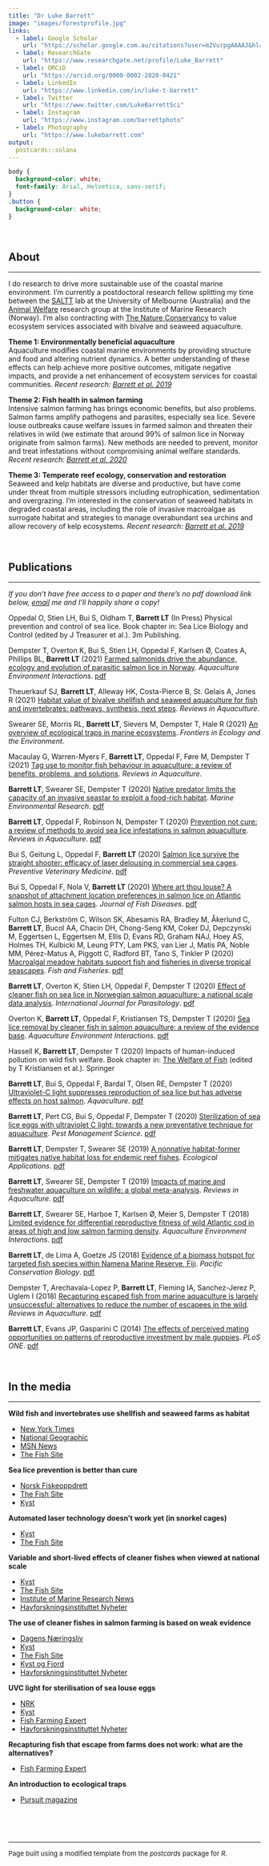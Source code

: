 ```yaml
---
title: "Dr Luke Barrett"
image: "images/forestprofile.jpg"
links:
  - label: Google Scholar
    url: "https://scholar.google.com.au/citations?user=m2VurpgAAAAJ&hl=en"
  - label: ResearchGate
    url: "https://www.researchgate.net/profile/Luke_Barrett"
  - label: ORCiD
    url: "https://orcid.org/0000-0002-2820-0421"    
  - label: LinkedIn
    url: "https://www.linkedin.com/in/luke-t-barrett"
  - label: Twitter
    url: "https://www.twitter.com/LukeBarrettSci"
  - label: Instagram
    url: "https://www.instagram.com/barrettphoto"
  - label: Photography
    url: "https://www.lukebarrett.com"
output:
  postcards::solana
---
```


```css
body {
  background-color: white;
  font-family: Arial, Helvetica, sans-serif;
}
.button {
  background-color: white;
}
```
  
<br>
  
## About
******

I do research to drive more sustainable use of the coastal marine environment. I'm currently a postdoctoral research fellow splitting my time between the [SALTT](https://blogs.unimelb.edu.au/saltt) lab at the University of Melbourne (Australia) and the [Animal Welfare](https://www.hi.no/en/hi/forskning/research-groups-1/animal-welfare) research group at the Institute of Marine Research (Norway). I'm also contracting with [The Nature Conservancy](https://www.nature.org/en-us/what-we-do/our-insights/perspectives/how-investors-can-turn-the-tide-on-aquaculture/) to value ecosystem services associated with bivalve and seaweed aquaculture.  
  
**Theme 1: Environmentally beneficial aquaculture**  
Aquaculture modifies coastal marine environments by providing structure and food and altering nutrient dynamics. A better understanding of these effects can help achieve more positive outcomes, mitigate negative impacts, and provide a net enhancement of ecosystem services for coastal communities. *Recent research: [Barrett et al. 2019](https://doi.org/10.1111/raq.12277)*  
  
**Theme 2: Fish health in salmon farming**  
Intensive salmon farming has brings economic benefits, but also problems. Salmon farms amplify pathogens and parasites, especially sea lice. Severe louse outbreaks cause welfare issues in farmed salmon and threaten their relatives in wild (we estimate that around 99% of salmon lice in Norway originate from salmon farms). New methods are needed to prevent, monitor and treat infestations without compromising animal welfare standards. *Recent research: [Barrett et al. 2020](http://dx.doi.org/10.1111/raq.12456)*  
  
**Theme 3: Temperate reef ecology, conservation and restoration**  
Seaweed and kelp habitats are diverse and productive, but have come under threat from multiple stressors including eutrophication, sedimentation and overgrazing. I'm interested in the conservation of seaweed habitats in degraded coastal areas, including the role of invasive macroalgae as surrogate habitat and strategies to manage overabundant sea urchins and allow recovery of kelp ecosystems. *Recent research: [Barrett et al. 2019](https://doi.org/10.1002/eap.1956)*  
  
<br>
  
## Publications
******

*If you don't have free access to a paper and there's no pdf download link below, [email](luke.barrett@unimelb.edu.au) me and I'll happily share a copy!*

Oppedal O, Stien LH, Bui S, Oldham T, **Barrett LT** (In Press) Physical prevention and control of sea lice. Book chapter in: Sea Lice Biology and Control (edited by J Treasurer et al.). 3m Publishing.

Dempster T, Overton K, Bui S, Stien LH, Oppedal F, Karlsen Ø, Coates A, Phillips BL, **Barrett LT** (2021) [Farmed salmonids drive the abundance, ecology and evolution of parasitic salmon lice in Norway](https://doi.org/10.3354/aei00402). *Aquaculture Environment Interactions*. [pdf](pdfs/Dempster-et-al-2021-AEI-farmed-vs-wild-hosts.pdf)

Theuerkauf SJ, **Barrett LT**, Alleway HK, Costa-Pierce B, St. Gelais A, Jones R (2021) [Habitat value of bivalve shellfish and seaweed aquaculture for fish and invertebrates: pathways, synthesis, next steps](https://doi.org/10.1111/raq.12584). *Reviews in Aquaculture*.

Swearer SE, Morris RL, **Barrett LT**, Sievers M, Dempster T, Hale R (2021) [An overview of ecological traps in marine ecosystems](https://doi.org/10.1002/fee.2322). *Frontiers in Ecology and the Environment*.

Macaulay G, Warren-Myers F, **Barrett LT**, Oppedal F, Føre M, Dempster T (2021) [Tag use to monitor fish behaviour in aquaculture: a review of benefits, problems, and solutions](https://doi.org/10.1111/raq.12534). *Reviews in Aquaculture*.

**Barrett LT**, Swearer SE, Dempster T (2020) [Native predator limits the capacity of an invasive seastar to exploit a food-rich habitat](https://doi.org/10.1016/j.marenvres.2020.105152). *Marine Environmental Research*. [pdf](pdfs/Barrett-et-al-2020-MERE-seastars.pdf)

**Barrett LT**, Oppedal F, Robinson N, Dempster T (2020) [Prevention not cure: a review of methods to avoid sea lice infestations in salmon aquaculture](http://dx.doi.org/10.1111/raq.12456). *Reviews in Aquaculture*. [pdf](pdfs/Barrett-et-al-2020-RAQ-prev-methods.pdf)

Bui S, Geitung L, Oppedal F, **Barrett LT** (2020) [Salmon lice survive the straight shooter: efficacy of laser delousing in commercial sea cages](https://doi.org/10.1016/j.prevetmed.2020.105063). *Preventive Veterinary Medicine*. [pdf](pdfs/Bui-et-al-2020-PVM-laser.pdf)

Bui S, Oppedal F, Nola V, **Barrett LT** (2020) [Where art thou louse? A snapshot of attachment location preferences in salmon lice on Atlantic salmon hosts in sea cages](https://doi.org/10.1111/jfd.13167). *Journal of Fish Diseases*. [pdf](pdfs/Bui-et-al-2020-JFishDis-attach-locs.pdf)

Fulton CJ, Berkström C, Wilson SK, Abesamis RA, Bradley M, Åkerlund C, **Barrett LT**, Bucol AA, Chacin DH, Chong-Seng KM, Coker DJ, Depczynski M, Eggertsen L, Eggertsen M, Ellis D, Evans RD, Graham NAJ, Hoey AS, Holmes TH, Kulbicki M, Leung PTY, Lam PKS, van Lier J, Matis PA, Noble MM, Pérez-Matus A, Piggott C, Radford BT, Tano S, Tinkler P (2020) [Macroalgal meadow habitats support fish and fisheries in diverse tropical seascapes](https://dx.doi.org/10.1111/faf.12455). *Fish and Fisheries*. [pdf](pdfs/Fulton-et-al-2020-FishandFisheries-seaweed.pdf)

**Barrett LT**, Overton K, Stien LH, Oppedal F, Dempster T (2020) [Effect of cleaner fish on sea lice in Norwegian salmon aquaculture: a national scale data analysis](https://doi.org/10.1016/j.ijpara.2019.12.005). *International Journal for Parasitology*. [pdf](pdfs/Barrett-et-al-2020-IJPara-cleaner-fish.pdf)

Overton K, **Barrett LT**, Oppedal F, Kristiansen TS, Dempster T (2020) [Sea lice removal by cleaner fish in salmon aquaculture: a review of the evidence base](https://doi.org/10.3354/aei00345). *Aquaculture Environment Interactions*. [pdf](pdfs/Overton-et-al-2020-AEI-cleaner-fish.pdf)

Hassell K, **Barrett LT**, Dempster T (2020) Impacts of human-induced pollution on wild fish welfare. Book chapter in: [The Welfare of Fish](https://www.springer.com/gp/book/9783030416744#aboutBook) (edited by T Kristiansen et al.). Springer

**Barrett LT**, Bui S, Oppedal F, Bardal T, Olsen RE, Dempster T (2020) [Ultraviolet-C light suppresses reproduction of sea lice but has adverse effects on host salmon](https://doi.org/10.1016/j.aquaculture.2020.734954). *Aquaculture*. [pdf](pdfs/Barrett-et-al-2020-Aquaculture-UVC.pdf)

**Barrett LT**, Pert CG, Bui S, Oppedal F, Dempster T (2020) [Sterilization of sea lice eggs with ultraviolet C light: towards a new preventative technique for aquaculture](https://doi.org/10.1002/ps.5595). *Pest Management Science*. [pdf](pdfs/Barrett-et-al-2019-PMS-UVC.pdf)

**Barrett LT**, Dempster T, Swearer SE (2019) [A nonnative habitat-former mitigates native habitat loss for endemic reef fishes](https://doi.org/10.1002/eap.1956). *Ecological Applications*. [pdf](pdfs/Barrett-et-al-2019-EcolApps-wakame.pdf)

**Barrett LT**, Swearer SE, Dempster T (2019) [Impacts of marine and freshwater aquaculture on wildlife: a global meta-analysis](https://doi.org/10.1111/RAQ.12277). *Reviews in Aquaculture*. [pdf](pdfs/Barrett-et-al-2019-RAQ-wildlife.pdf)

**Barrett LT**, Swearer SE, Harboe T, Karlsen Ø, Meier S, Dempster T (2018) [Limited evidence for differential reproductive fitness of wild Atlantic cod in areas of high and low salmon farming density](https://doi.org/10.3354/aei00275). *Aquaculture Environment Interactions*. [pdf](pdfs/Barrett-et-al-2018-AEI-cod.pdf)

**Barrett LT**, de Lima A, Goetze JS (2018) [Evidence of a biomass hotspot for targeted fish species within Namena Marine Reserve, Fiji](https://doi.org/10.1071/PC18034). *Pacific Conservation Biology*. [pdf](pdfs/Barrett-et-al-2018-PCB-Fiji.pdf)

Dempster T, Arechavala-Lopez P, **Barrett LT**, Fleming IA, Sanchez-Jerez P, Uglem I (2018) [Recapturing escaped fish from marine aquaculture is largely unsuccessful: alternatives to reduce the number of escapees in the wild](https://doi.org/10.1111/raq.12153). *Reviews in Aquaculture*. [pdf](pdfs/Dempster-et-al-2018-RAQ-escapes.pdf)

**Barrett LT**, Evans JP, Gasparini C (2014) [The effects of perceived mating opportunities on patterns of reproductive investment by male guppies](https://doi.org/10.1371/journal.pone.0093780). *PLoS ONE*. [pdf](pdfs/Barrett-et-al-2014-PLOSONE-guppies.pdf)
  
<br>
  
## In the media
******

**Wild fish and invertebrates use shellfish and seaweed farms as habitat**  

* [New York Times](https://www.nytimes.com/2021/08/23/dining/maine-sea-scallops.html)  
* [National Geographic](https://www.nationalgeographic.com/travel/article/how-tourism-is-helping-save-oyster-populations)  
* [MSN News](https://www.msn.com/en-nz/news/world/your-love-for-fresh-oysters-can-help-the-planet/ar-AAMDe9t?li=AAFw8Vh&srcref=rss)  
* [The Fish Site](https://thefishsite.com/articles/restorative-aquaculture-shows-we-can-have-more-habitat-and-eat-it-too)  

**Sea lice prevention is better than cure**  

* [Norsk Fiskeoppdrett](https://www.kyst.no/profile/magazines/132787)  
* [The Fish Site](https://thefishsite.com/articles/why-sea-lice-prevention-is-better-than-cure)  
* [Kyst](https://www.kyst.no/article/ny-luseforskning-disse-metodene-gir-best-resultat)  

**Automated laser technology doesn't work yet (in snorkel cages)**  

* [Kyst](https://www.kyst.no/article/forskere-saa-ingen-effekt-av-luselaser)  
* [The Fish Site](https://thefishsite.com/articles/study-shoots-down-sea-louse-laser)  

**Variable and short-lived effects of cleaner fishes when viewed at national scale**  

* [Kyst](https://www.kyst.no/article/studie-rensefisk-ingen-universalkur-mot-lakselus/)  
* [The Fish Site](https://thefishsite.com/articles/paper-questions-cleaner-fish-efficacy)  
* [Institute of Marine Research News](https://www.hi.no/en/hi/news/2020/november/study-cleaner-fish-no-magic-bullet-against-salmon-lice)  
* [Havforskningsinstituttet Nyheter](https://www.hi.no/hi/nyheter/2020/mars/rensefisk-ingen-universalkur-mot-lakselus)  

**The use of cleaner fishes in salmon farming is based on weak evidence**  

* [Dagens Næringsliv](https://www.dn.no/havbruk/edgar-brun/veterinarinstituttet/frode-oppedal/mener-laksenaringen-ikke-er-barekraftig-ma-si-klarere-ifra/2-1-752295)  
* [Kyst](https://www.kyst.no/article/etterlyser-dokumentasjon-paa-at-rensefisk-er-effektivt/)  
* [The Fish Site](https://thefishsite.com/articles/study-questions-cleaner-fish-efficiency)  
* [Kyst og Fjord](https://www.kystogfjord.no/nyheter/forsiden/Usikker-paa-effekten-av-rensefisk)  
* [Havforskningsinstituttet Nyheter](https://www.hi.no/hi/nyheter/2020/februar/trenger-mer-dokumentasjon-pa-effekten-av-rensefisk-i-kommersielle-laksemerder)  

**UVC light for sterilisation of sea louse eggs**  

* [NRK](https://www.nrk.no/nordland/mislykket-forsok-med-uv-lys-for-a-ta-knekken-pa-lakselusa.-laksen-ble-skadet-og-solbrent-1.14962964)  
* [Kyst](https://www.kyst.no/article/kan-ta-knekken-paa-luse-egg-med-uv-lys)  
* [Fish Farming Expert](https://www.fishfarmingexpert.com/article/uv-light-could-be-used-in-fight-against-sea-lice)  
* [Havforskningsinstituttet Nyheter](https://www.hi.no/hi/nyheter/2020/mars/uv-lys-tar-knekken-pa-lakselus-men-gjor-laksen-solbrent)  

**Recapturing fish that escape from farms does not work: what are the alternatives?**  

* [Fish Farming Expert](https://www.fishfarmingexpert.com/article/recapture-rethink-required)  

**An introduction to ecological traps**  

* [Pursuit magazine](https://pursuit.unimelb.edu.au/articles/when-good-animals-make-bad-decisions)  

<br>

<br>

******

<font size="2"> Page built using a modified template from the _postcards_ package for _R_. </font> 






